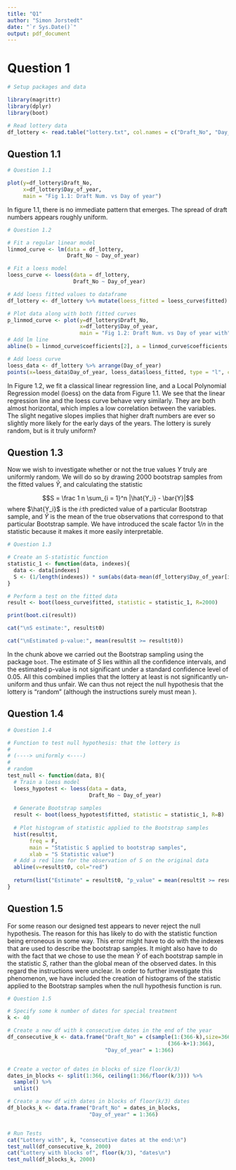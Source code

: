```yaml
---
title: "Q1"
author: "Simon Jorstedt"
date: "`r Sys.Date()`"
output: pdf_document
---
```


# Question 1

```r
# Setup packages and data

library(magrittr)
library(dplyr)
library(boot)

# Read lottery data
df_lottery <- read.table("lottery.txt", col.names = c("Draft_No", "Day_of_year", "Letter_rank"))

```

## Question 1.1

```r
# Question 1.1

plot(y=df_lottery$Draft_No,
     x=df_lottery$Day_of_year,
     main = "Fig 1.1: Draft Num. vs Day of year")

```

In figure 1.1, there is no immediate pattern that emerges. The spread of draft numbers appears roughly uniform.

```r
# Question 1.2

# Fit a regular linear model
linmod_curve <- lm(data = df_lottery,
                   Draft_No ~ Day_of_year)

# Fit a loess model
loess_curve <- loess(data = df_lottery,
                     Draft_No ~ Day_of_year)

# Add loess fitted values to dataframe
df_lottery <- df_lottery %>% mutate(loess_fitted = loess_curve$fitted)

# Plot data along with both fitted curves
p_linmod_curve <- plot(y=df_lottery$Draft_No,
                       x=df_lottery$Day_of_year,
                       main = "Fig 1.2: Draft Num. vs Day of year with")
# Add lm line
abline(b = linmod_curve$coefficients[2], a = linmod_curve$coefficients[1], col="red", lwd=2)

# Add loess curve
loess_data <- df_lottery %>% arrange(Day_of_year)
points(x=loess_data$Day_of_year, loess_data$loess_fitted, type = "l", col="blue", lwd = 2)

```

In Figure 1.2, we fit a classical linear regression line, and a Local Polynomial Regression model (loess) on the data from Figure 1.1. We see that the linear regression line and the loess curve behave very similarly. They are both almost horizontal, which imples a low correlation between the variables. The slight negative slopes implies that higher draft numbers are ever so slightly more likely for the early days of the years. The lottery is surely random, but is it truly uniform?

## Question 1.3
Now we wish to investigate whether or not the true values $Y$ truly are uniformly random. We will do so by drawing 2000 bootstrap samples from the fitted values $\hat{Y}$, and calculating the statistic

$$S = \frac 1 n \sum_{i = 1}^n |\hat{Y_i} - \bar{Y}|$$
where $\hat{Y_i}$ is the $i$:th predicted value of a particular Bootstrap sample, and $\bar{Y}$ is the mean of the true observations that correspond to that particular Bootstrap sample. We have introduced the scale factor $1/n$ in the statistic because it makes it more easily interpretable.

```r
# Question 1.3

# Create an S-statistic function
statistic_1 <- function(data, indexes){
  data <- data[indexes]
  S <- (1/length(indexes)) * sum(abs(data-mean(df_lottery$Day_of_year[indexes])))
}

# Perform a test on the fitted data
result <- boot(loess_curve$fitted, statistic = statistic_1, R=2000)

print(boot.ci(result))

cat("\nS estimate:", result$t0)

cat("\nEstimated p-value:", mean(result$t >= result$t0))

```


In the chunk above we carried out the Bootstrap sampling using the package `boot`. The estimate of $S$ lies within all the confidence intervals, and the estimated p-value is not significant under a standard confidence level of $0.05$. All this combined implies that the lottery at least is not significantly un-uniform and thus unfair. We can thus not reject the null hypothesis that the lottery is "random" (although the instructions surely must mean \textit{uniform}).

## Question 1.4

```r
# Question 1.4

# Function to test null hypothesis: that the lottery is
# 
# (----> uniformly <----)
# 
# random
test_null <- function(data, B){
  # Train a loess model
  loess_hypotest <- loess(data = data,
                          Draft_No ~ Day_of_year)
  
  # Generate Bootstrap samples
  result <- boot(loess_hypotest$fitted, statistic = statistic_1, R=B)
  
  # Plot histogram of statistic applied to the Bootstrap samples
  hist(result$t,
       freq = F,
       main = "Statistic S applied to bootstrap samples",
       xlab = "S Statistic value")
  # Add a red line for the observation of S on the original data
  abline(v=result$t0, col="red")
  
  return(list("Estimate" = result$t0, "p_value" = mean(result$t >= result$t0)))
}

```

## Question 1.5
For some reason our designed test appears to never reject the null hypothesis. The reason for this has likely to do with the statistic function being erroneous in some way. This error might have to do with the indexes that are used to describe the bootstrap samples. It might also have to do with the fact that we chose to use the mean $\bar{Y}$ of each bootstrap sample in the statistic $S$, rather than the global mean of the observed dates. In this regard the instructions were unclear. In order to further investigate this phenomenon, we have included the creation of histograms of the statistic applied to the Bootstrap samples when the null hypothesis function is run.

```r
# Question 1.5

# Specify some k number of dates for special treatment
k <- 40

# Create a new df with k consecutive dates in the end of the year
df_consecutive_k <- data.frame("Draft_No" = c(sample(1:(366-k),size=366-k),
                                                   (366-k+1):366),
                               "Day_of_year" = 1:366)


# Create a vector of dates in blocks of size floor(k/3)
dates_in_blocks <- split(1:366, ceiling(1:366/floor(k/3))) %>%
  sample() %>%
  unlist()

# Create a new df with dates in blocks of floor(k/3) dates
df_blocks_k <- data.frame("Draft_No" = dates_in_blocks,
                          "Day_of_year" = 1:366)


# Run Tests
cat("Lottery with", k, "consecutive dates at the end:\n")
test_null(df_consecutive_k, 2000)
cat("Lottery with blocks of", floor(k/3), "dates\n")
test_null(df_blocks_k, 2000)

```

